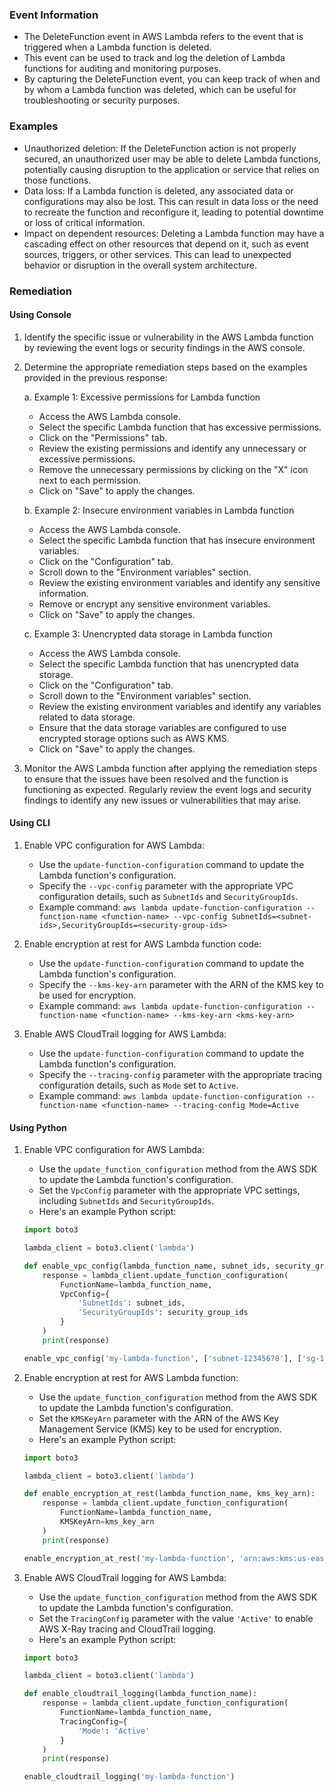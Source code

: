 
### Event Information

- The DeleteFunction event in AWS Lambda refers to the event that is triggered when a Lambda function is deleted.
- This event can be used to track and log the deletion of Lambda functions for auditing and monitoring purposes.
- By capturing the DeleteFunction event, you can keep track of when and by whom a Lambda function was deleted, which can be useful for troubleshooting or security purposes.


### Examples

- Unauthorized deletion: If the DeleteFunction action is not properly secured, an unauthorized user may be able to delete Lambda functions, potentially causing disruption to the application or service that relies on those functions.
- Data loss: If a Lambda function is deleted, any associated data or configurations may also be lost. This can result in data loss or the need to recreate the function and reconfigure it, leading to potential downtime or loss of critical information.
- Impact on dependent resources: Deleting a Lambda function may have a cascading effect on other resources that depend on it, such as event sources, triggers, or other services. This can lead to unexpected behavior or disruption in the overall system architecture.

### Remediation

#### Using Console

1. Identify the specific issue or vulnerability in the AWS Lambda function by reviewing the event logs or security findings in the AWS console.

2. Determine the appropriate remediation steps based on the examples provided in the previous response:

   a. Example 1: Excessive permissions for Lambda function
      - Access the AWS Lambda console.
      - Select the specific Lambda function that has excessive permissions.
      - Click on the "Permissions" tab.
      - Review the existing permissions and identify any unnecessary or excessive permissions.
      - Remove the unnecessary permissions by clicking on the "X" icon next to each permission.
      - Click on "Save" to apply the changes.

   b. Example 2: Insecure environment variables in Lambda function
      - Access the AWS Lambda console.
      - Select the specific Lambda function that has insecure environment variables.
      - Click on the "Configuration" tab.
      - Scroll down to the "Environment variables" section.
      - Review the existing environment variables and identify any sensitive information.
      - Remove or encrypt any sensitive environment variables.
      - Click on "Save" to apply the changes.

   c. Example 3: Unencrypted data storage in Lambda function
      - Access the AWS Lambda console.
      - Select the specific Lambda function that has unencrypted data storage.
      - Click on the "Configuration" tab.
      - Scroll down to the "Environment variables" section.
      - Review the existing environment variables and identify any variables related to data storage.
      - Ensure that the data storage variables are configured to use encrypted storage options such as AWS KMS.
      - Click on "Save" to apply the changes.

3. Monitor the AWS Lambda function after applying the remediation steps to ensure that the issues have been resolved and the function is functioning as expected. Regularly review the event logs and security findings to identify any new issues or vulnerabilities that may arise.

#### Using CLI

1. Enable VPC configuration for AWS Lambda:
   - Use the `update-function-configuration` command to update the Lambda function's configuration.
   - Specify the `--vpc-config` parameter with the appropriate VPC configuration details, such as `SubnetIds` and `SecurityGroupIds`.
   - Example command: `aws lambda update-function-configuration --function-name <function-name> --vpc-config SubnetIds=<subnet-ids>,SecurityGroupIds=<security-group-ids>`

2. Enable encryption at rest for AWS Lambda function code:
   - Use the `update-function-configuration` command to update the Lambda function's configuration.
   - Specify the `--kms-key-arn` parameter with the ARN of the KMS key to be used for encryption.
   - Example command: `aws lambda update-function-configuration --function-name <function-name> --kms-key-arn <kms-key-arn>`

3. Enable AWS CloudTrail logging for AWS Lambda:
   - Use the `update-function-configuration` command to update the Lambda function's configuration.
   - Specify the `--tracing-config` parameter with the appropriate tracing configuration details, such as `Mode` set to `Active`.
   - Example command: `aws lambda update-function-configuration --function-name <function-name> --tracing-config Mode=Active`

#### Using Python

1. Enable VPC configuration for AWS Lambda:
   - Use the `update_function_configuration` method from the AWS SDK to update the Lambda function's configuration.
   - Set the `VpcConfig` parameter with the appropriate VPC settings, including `SubnetIds` and `SecurityGroupIds`.
   - Here's an example Python script:

   ```python
   import boto3

   lambda_client = boto3.client('lambda')

   def enable_vpc_config(lambda_function_name, subnet_ids, security_group_ids):
       response = lambda_client.update_function_configuration(
           FunctionName=lambda_function_name,
           VpcConfig={
               'SubnetIds': subnet_ids,
               'SecurityGroupIds': security_group_ids
           }
       )
       print(response)

   enable_vpc_config('my-lambda-function', ['subnet-12345678'], ['sg-12345678'])
   ```

2. Enable encryption at rest for AWS Lambda function:
   - Use the `update_function_configuration` method from the AWS SDK to update the Lambda function's configuration.
   - Set the `KMSKeyArn` parameter with the ARN of the AWS Key Management Service (KMS) key to be used for encryption.
   - Here's an example Python script:

   ```python
   import boto3

   lambda_client = boto3.client('lambda')

   def enable_encryption_at_rest(lambda_function_name, kms_key_arn):
       response = lambda_client.update_function_configuration(
           FunctionName=lambda_function_name,
           KMSKeyArn=kms_key_arn
       )
       print(response)

   enable_encryption_at_rest('my-lambda-function', 'arn:aws:kms:us-east-1:123456789012:key/abcd1234-5678-90ab-cdef-1234567890ab')
   ```

3. Enable AWS CloudTrail logging for AWS Lambda:
   - Use the `update_function_configuration` method from the AWS SDK to update the Lambda function's configuration.
   - Set the `TracingConfig` parameter with the value `'Active'` to enable AWS X-Ray tracing and CloudTrail logging.
   - Here's an example Python script:

   ```python
   import boto3

   lambda_client = boto3.client('lambda')

   def enable_cloudtrail_logging(lambda_function_name):
       response = lambda_client.update_function_configuration(
           FunctionName=lambda_function_name,
           TracingConfig={
               'Mode': 'Active'
           }
       )
       print(response)

   enable_cloudtrail_logging('my-lambda-function')
   ```

